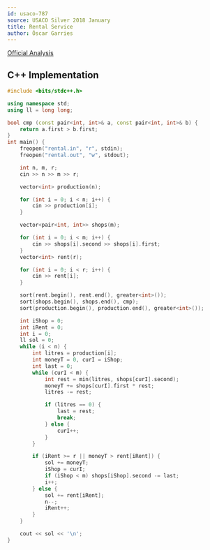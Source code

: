 ```yaml
---
id: usaco-787
source: USACO Silver 2018 January
title: Rental Service
author: Óscar Garries
---
```


[Official Analysis](http://www.usaco.org/current/data/sol_rental_silver_jan18.html)

<LanguageSection>
<CPPSection>

## C++ Implementation

```cpp
#include <bits/stdc++.h>

using namespace std;
using ll = long long;

bool cmp (const pair<int, int>& a, const pair<int, int>& b) {
    return a.first > b.first;
}
int main() {
    freopen("rental.in", "r", stdin);
    freopen("rental.out", "w", stdout);

    int n, m, r;
    cin >> n >> m >> r;

    vector<int> production(n);

    for (int i = 0; i < n; i++) {
        cin >> production[i];
    }

    vector<pair<int, int>> shops(m);

    for (int i = 0; i < m; i++) {
        cin >> shops[i].second >> shops[i].first;
    }
    vector<int> rent(r);

    for (int i = 0; i < r; i++) {
        cin >> rent[i];
    }

    sort(rent.begin(), rent.end(), greater<int>());
    sort(shops.begin(), shops.end(), cmp);
    sort(production.begin(), production.end(), greater<int>());

    int iShop = 0;
    int iRent = 0;
    int i = 0;
    ll sol = 0;
    while (i < n) {
        int litres = production[i];
        int moneyT = 0, curI = iShop;
        int last = 0;
        while (curI < m) {
            int rest = min(litres, shops[curI].second);
            moneyT += shops[curI].first * rest;
            litres -= rest;

            if (litres == 0) {
                last = rest;
                break;
            } else {
                curI++;
            }
        }

        if (iRent >= r || moneyT > rent[iRent]) {
            sol += moneyT;
            iShop = curI;
            if (iShop < m) shops[iShop].second -= last;
            i++;
        } else {
            sol += rent[iRent];
            n--;
            iRent++;
        }
    }

    cout << sol << '\n';
}
```

</CPPSection>
</LanguageSection>
